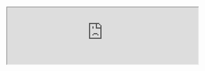 <br />
<iframe
  src="https://playground-47d69.ondigitalocean.app?embed=true&embed_options=hide_loading_screen&embed_options=disable_scrolling&log=User is here"
  width="100%"
  style={{
    height: "75vh",
    minHeight: "1600px",
    filter: "brightness(0.96875)",
    borderRadius: "8px",
  }}
  onLoad={(event) => {
    let srcUpdated = false; // Flag to prevent infinite reloads
    window.addEventListener("message", (_event) => {
      if (
        typeof _event.data === "string" &&
        _event.data.indexOf("nxtl_") === 0 &&
        !srcUpdated
      ) {
        const currentSrc = new URL(event.target.src);
        currentSrc.searchParams.set(
          "log",
          currentSrc.searchParams.get("log") + _event.data.slice("nxtl_")[1]
        );
        event.target.src = currentSrc.toString();
        srcUpdated = true;
      }
    });
  }}
/>

